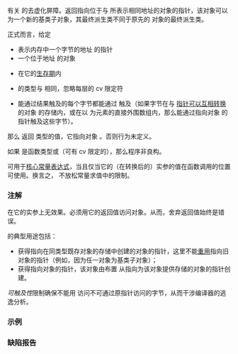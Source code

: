 {{cpp/title|launder}}
{{cpp/memory/new/navbar}}
{{dcl begin}}
{{dcl header|new}}
{{dcl|since=c++17|
template&lt; class T &gt;
constexpr T* launder( T* p ) noexcept;
}}
{{dcl end}}

有关 {{c|p}} 的去虚化屏障。返回指向位于与 {{c|p}} 所表示相同地址的对象的指针，该对象可以为一个新的基类子对象，其最终派生类不同于原先的 {{c|*p}} 对象的最终派生类。

正式而言，给定
* 表示内存中一个字节的地址 {{tt|A}} 的指针 {{c|p}}
* 一个位于地址 {{tt|A}} 的对象 {{c|x}} 
* {{c|x}} 在它的[[cpp/language/lifetime|生存期]]内
* {{c|x}} 的类型与 {{tt|T}} 相同，忽略每层的 cv 限定符
* 能通过结果触及的每个字节都能通过 {{c|p}} 触及（如果字节在与 {{c|y}} [[cpp/language/static_cast#指针可以互相转换|指针可以互相转换]]的对象 {{c|z}} 的存储内，或在以 {{c|z}} 为元素的直接外围数组内，那么能通过指向对象 {{c|y}} 的指针触及这些字节）。

那么 {{c|std::launder(p)}} 返回 {{tt|T*}} 类型的值，它指向对象 {{c|x}}。否则行为未定义。

如果 {{tt|T}} 是函数类型或（可有 cv 限定的）{{c/core|void}}，那么程序非良构。

{{tt|std::launder}} 可用于[[cpp/language/constant expression|核心常量表达式]]，当且仅当它的（在转换后的）实参的值在函数调用的位置可使用。换言之，{{tt|std::launder}} 不放松常量求值中的限制。

===注解===
{{tt|std::launder}} 在它的实参上无效果。必须用它的返回值访问对象。从而，舍弃返回值始终是错误。

{{tt|std::launder}} 的典型用途包括：
* 获得指向在同类型既存对象的存储中创建的对象的指针，这里不能[[cpp/language/lifetime#存储的重用|重用]]指向旧对象的指针（例如，因为任一对象为基类子对象）；
* 获得指向对象的指针，该对象由布置 {{tt|new}} 从指向为该对象提供存储的对象的指针创建。

''可触及性''{{sep}}限制确保不能用 {{tt|std::launder}} 访问不可通过原指针访问的字节，从而干涉编译器的逃逸分析。

{{source|1=
int x[10];
auto p = std::launder(reinterpret_cast&lt;int(*)[10]&gt;(&amp;x[0])); // OK

int x2[2][10];
auto p2 = std::launder(reinterpret_cast&lt;int(*)[10]&gt;(&amp;x2[0][0])); 
// 未定义行为：可通过产生的指向 x2[0] 的指针触及 x2[1]，但不可从源触及
   
struct X { int a[10]; } x3, x4[2]; // 标准布局；假定无填充
auto p3 = std::launder(reinterpret_cast&lt;int(*)[10]&gt;(&amp;x3.a[0])); // OK
auto p4 = std::launder(reinterpret_cast&lt;int(*)[10]&gt;(&amp;x4[0].a[0]));
// 未定义行为：可通过产生的指向 x4[0].a 的指针
// （它与 x4[0] 指针间可转换）触及 x4[1]，但不可从源触及

struct Y { int a[10]; double y; } x5;
auto p5 = std::launder(reinterpret_cast&lt;int(*)[10]&gt;(&amp;x5.a[0])); 
// 未定义行为：可通过产生的指向 x5.a 的指针触及 x5.y，但不可从源触及
}}

===示例===
{{example
|code=
#include &lt;cassert&gt;
#include &lt;cstddef&gt;
#include &lt;new&gt;

struct Base
{
    virtual int transmogrify();
};

struct Derived : Base
{
    int transmogrify() override
    {
        new(this) Base;
        return 2;
    }
};

int Base::transmogrify()
{
    new(this) Derived;
    return 1;
}

static_assert(sizeof(Derived) == sizeof(Base));

int main()
{
    // 情况1：新对象无法为透明可替换，因为它是基类子对象而旧对象是完整对象。
    Base base;
    int n = base.transmogrify();
    // int m = base.transmogrify(); // 未定义行为
    int m = std::launder(&amp;base)-&gt;transmogrify(); // OK
    assert(m + n == 3);
    
    // 情况2：通过指向字节数组的指针访问存储为该数组所提供的新对象。
    struct Y { int z; };
    alignas(Y) std::byte s[sizeof(Y)];
    Y* q = new(&amp;s) Y{2};
    const int f = reinterpret_cast&lt;Y*&gt;(&amp;s)-&gt;z; // 类成员访问为未定义行为：
                                               // reinterpret_cast&lt;Y*&gt;(&amp;s) 拥有值
                                               // “指向 s 的指针”而不指向 Y 对象
    const int g = q-&gt;z; // OK
    const int h = std::launder(reinterpret_cast&lt;Y*&gt;(&amp;s))-&gt;z; // OK
    
    [](...){}(f, g, h); // 压制 [[maybe_unused]] 效果
}
}}

===缺陷报告===
{{dr list begin}}
{{dr list item|wg=lwg|dr=2859|std=C++17|before=''可触及''{{sep}}的定义未考虑来自指针可互转换的对象的指针算术|after=已考虑}}
{{dr list item|wg=lwg|dr=3495|std=C++17|before={{tt|std::launder}} 可以在常量表达式中令指向不活跃成员的指针可解引用|after=已禁止}}
{{dr list end}}

{{langlinks|de|en|es|ja|ru}}